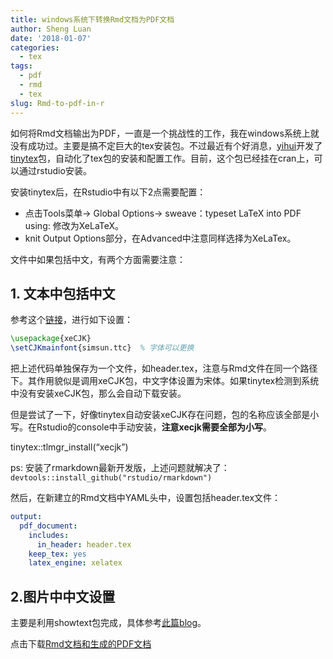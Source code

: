 ```yaml
---
title: windows系统下转换Rmd文档为PDF文档
author: Sheng Luan
date: '2018-01-07'
categories:
  - tex
tags:
  - pdf
  - rmd
  - tex
slug: Rmd-to-pdf-in-r
---
```


如何将Rmd文档输出为PDF，一直是一个挑战性的工作，我在windows系统上就没有成功过。主要是搞不定巨大的tex安装包。不过最近有个好消息，[yihui](https://yihui.name/)开发了[tinytex](https://yihui.name/tinytex/)包，自动化了tex包的安装和配置工作。目前，这个包已经挂在cran上，可以通过rstudio安装。

安装tinytex后，在Rstudio中有以下2点需要配置：

* 点击Tools菜单-> Global Options-> sweave：typeset LaTeX into PDF using: 修改为XeLaTeX。
* knit Output Options部分，在Advanced中注意同样选择为XeLaTex。

文件中如果包括中文，有两个方面需要注意：

## 1. 文本中包括中文

参考这个[链接](https://www.jianshu.com/p/0bfda49f1a52)，进行如下设置：

```tex
\usepackage{xeCJK}  
\setCJKmainfont{simsun.ttc}  % 字体可以更换
```

把上述代码单独保存为一个文件，如header.tex，注意与Rmd文件在同一个路径下。其作用貌似是调用xeCJK包，中文字体设置为宋体。如果tinytex检测到系统中没有安装xeCJK包，那么会自动下载安装。

但是尝试了一下，好像tinytex自动安装xeCJK存在问题，包的名称应该全部是小写。在Rstudio的console中手动安装，**注意xecjk需要全部为小写**。

tinytex::tlmgr_install("xecjk") 

ps: 安装了rmarkdown最新开发版，上述问题就解决了：`devtools::install_github("rstudio/rmarkdown")`

然后，在新建立的Rmd文档中YAML头中，设置包括header.tex文件：

```yaml
output: 
  pdf_document: 
    includes:
      in_header: header.tex
    keep_tex: yes
    latex_engine: xelatex
```

## 2.图片中中文设置

主要是利用showtext包完成，具体参考[此篇blog](https://luansheng.netlify.com/post/using-other-system-chinese-fonts-in-r/)。

点击下载[Rmd文档和生成的PDF文档](/post/doc/RmdtoPDF.zip)



